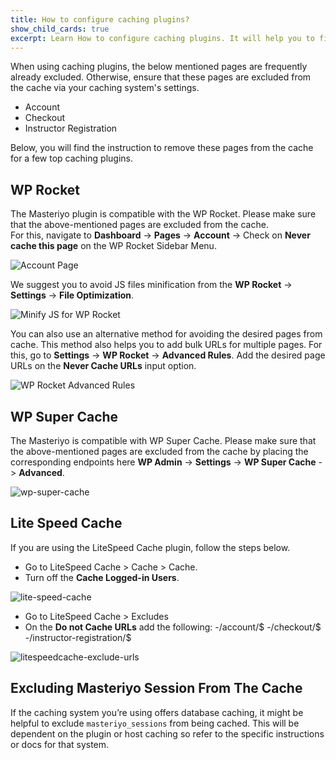 ```yaml
---
title: How to configure caching plugins?
show_child_cards: true
excerpt: Learn How to configure caching plugins. It will help you to fix the caching problem with Masteriyo.
---
```


When using caching plugins, the below mentioned pages are frequently already excluded. Otherwise, ensure that these pages are excluded from the cache via your caching system's settings.

- Account
- Checkout
- Instructor Registration

Below, you will find the instruction to remove these pages from the cache for a few top caching plugins.

## WP Rocket

The Masteriyo plugin is compatible with the WP Rocket. Please make sure that the above-mentioned pages are excluded from the cache.  
For this, navigate to **Dashboard** -> **Pages** -> **Account** -> Check on **Never cache this page** on the WP Rocket Sidebar Menu.

![Account Page](https://user-images.githubusercontent.com/24367265/207308374-bcef56c6-3c72-40b2-81e9-bf48521a106b.png)

We suggest you to avoid JS files minification from the **WP Rocket** -> **Settings** -> **File Optimization**.

![Minify JS for WP Rocket](https://user-images.githubusercontent.com/24367265/207308446-fc31c7bb-5038-4b68-ac2e-e3f03fa3f53c.png)

You can also use an alternative method for avoiding the desired pages from cache. This method also helps you to add bulk URLs for multiple pages.
For this, go to **Settings** -> **WP Rocket** -> **Advanced Rules**. Add the desired page URLs on the **Never Cache URLs** input option.

![WP Rocket Advanced Rules](https://user-images.githubusercontent.com/24367265/207308541-1fdcc79e-5591-45b7-9466-81a2709aadbb.png)

## WP Super Cache

The Masteriyo is compatible with WP Super Cache. Please make sure that the above-mentioned pages are excluded from the cache by placing the corresponding endpoints here **WP Admin** -> **Settings** -> **WP Super Cache** -> **Advanced**.

![wp-super-cache](https://user-images.githubusercontent.com/24367265/207308745-c015bba4-62d5-4290-bb11-839802614b44.png)

## Lite Speed Cache

If you are using the LiteSpeed Cache plugin, follow the steps below.

- Go to LiteSpeed Cache > Cache > Cache.
- Turn off the **Cache Logged-in Users**.

![lite-speed-cache](https://github.com/Masteriyo/masteriyo-docs/assets/75772539/64e89131-9402-460b-9324-58793bf5e7d3)

- Go to LiteSpeed Cache > Excludes
- On the **Do not Cache URLs** add the following:
  -/account/$
  -/checkout/$
  -/instructor-registration/$

![litespeedcache-exclude-urls](https://github.com/Masteriyo/masteriyo-docs/assets/75772539/d6e8d14b-711e-4670-b2d0-eeca55298fda)

## Excluding Masteriyo Session From The Cache

If the caching system you’re using offers database caching, it might be helpful to exclude `masteriyo_sessions` from being cached. This will be dependent on the plugin or host caching so refer to the specific instructions or docs for that system.
